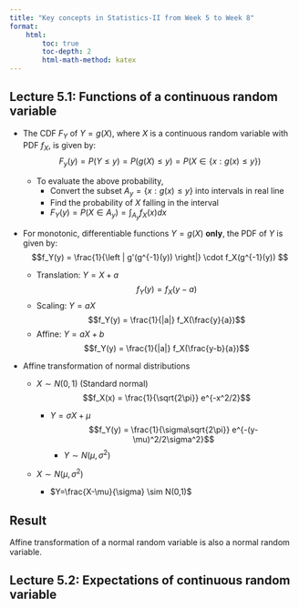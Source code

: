 ```yaml
---
title: "Key concepts in Statistics-II from Week 5 to Week 8"
format:
    html:
        toc: true
        toc-depth: 2
        html-math-method: katex
---
```


## Lecture 5.1: Functions of a continuous random variable

- The CDF $F_Y$ of $Y = g(X)$, where $X$ is a continuous random variable with PDF $f_X$, is given by:
  $$F_y(y) = P(Y \leq y) = P(g(X) \leq y) = P(X \in \{x:g(x) \leq y\})$$

  - To evaluate the above probability,
    - Convert the subset $A_y = \{x:g(x) \leq y\}$ into intervals in real line
    - Find the probability of $X$ falling in the interval
    - $F_Y(y) = P(X \in A_y) = \int_{A_y} f_X(x) dx$


- For monotonic, differentiable functions $Y=g(X)$ **only**, the PDF of $Y$ is given by:
    $$f_Y(y) = \frac{1}{\left | g'(g^{-1}(y)) \right|} \cdot f_X(g^{-1}(y)) $$

  - Translation: $Y=X+a$
    $$f_Y(y) = f_X(y-a)$$
  - Scaling: $Y=aX$
    $$f_Y(y) = \frac{1}{|a|} f_X(\frac{y}{a})$$
  - Affine: $Y=aX+b$
    $$f_Y(y) = \frac{1}{|a|} f_X(\frac{y-b}{a})$$

- Affine transformation of normal distributions
  - $X \sim N(0,1)$ (Standard normal)
    $$f_X(x) = \frac{1}{\sqrt{2\pi}} e^{-x^2/2}$$

    - $Y = \sigma X + \mu$
      $$f_Y(y) = \frac{1}{\sigma\sqrt{2\pi}} e^{-(y-\mu)^2/2\sigma^2}$$
        - $Y \sim N(\mu, \sigma^2)$
  - $X \sim N(\mu, \sigma^2)$
    - $Y=\frac{X-\mu}{\sigma} \sim N(0,1)$

:::{.callout-tip}
## Result
Affine transformation of a normal random variable is also a normal random variable.
:::

## Lecture 5.2: Expectations of continuous random variable
